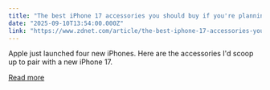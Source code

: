 ```yaml
---
title: "The best iPhone 17 accessories you should buy if you're planning to upgrade"
date: "2025-09-10T13:54:00.000Z"
link: "https://www.zdnet.com/article/the-best-iphone-17-accessories-you-should-buy-if-youre-planning-to-upgrade/"
---
```


Apple just launched four new iPhones. Here are the accessories I'd scoop up to pair with a new iPhone 17.

[Read more](https://www.zdnet.com/article/the-best-iphone-17-accessories-you-should-buy-if-youre-planning-to-upgrade/)
